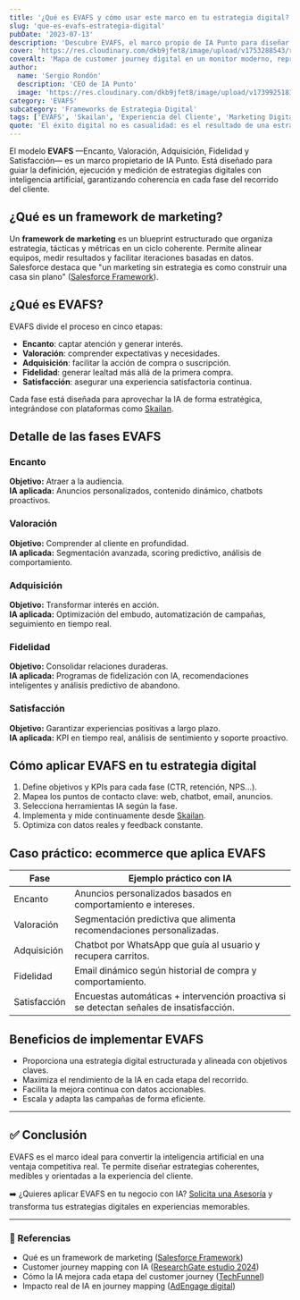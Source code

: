 ```yaml
---
title: '¿Qué es EVAFS y cómo usar este marco en tu estrategia digital?'
slug: 'que-es-evafs-estrategia-digital'
pubDate: '2023-07-13'
description: 'Descubre EVAFS, el marco propio de IA Punto para diseñar experiencias digitales excepcionales: Encanto, Valoración, Adquisición, Fidelidad y Satisfacción.'
cover: 'https://res.cloudinary.com/dkb9jfet8/image/upload/v1753288543/realistic-digital-scene-on-a-modern-desktop-computer-monitor-displaying-a-customer-journey-map-for-e_eeq9zh.jpg'
coverAlt: 'Mapa de customer journey digital en un monitor moderno, representando el marco EVAFS.'
author:
  name: 'Sergio Rondón'
  description: 'CEO de IA Punto'
  image: 'https://res.cloudinary.com/dkb9jfet8/image/upload/v1739925181/sergio_gdcaeh.png'
category: 'EVAFS'
subcategory: 'Frameworks de Estrategia Digital'
tags: ['EVAFS', 'Skailan', 'Experiencia del Cliente', 'Marketing Digital', 'Inteligencia Artificial']
quote: 'El éxito digital no es casualidad: es el resultado de una estrategia coherente, medible y centrada en la experiencia. — Sergio Rondón'
---
```


El modelo **EVAFS** —Encanto, Valoración, Adquisición, Fidelidad y Satisfacción— es un marco propietario de IA Punto. Está diseñado para guiar la definición, ejecución y medición de estrategias digitales con inteligencia artificial, garantizando coherencia en cada fase del recorrido del cliente.

<h2 id="que-es-un-framework-de-marketing">¿Qué es un framework de marketing?</h2>

Un **framework de marketing** es un blueprint estructurado que organiza estrategia, tácticas y métricas en un ciclo coherente. Permite alinear equipos, medir resultados y facilitar iteraciones basadas en datos.  
Salesforce destaca que "un marketing sin estrategia es como construir una casa sin plano" (<a href="https://www.salesforce.com/marketing/framework/" target="_blank" rel="noopener">Salesforce Framework</a>).

<h2 id="que-es-evafs">¿Qué es EVAFS?</h2>

EVAFS divide el proceso en cinco etapas:

- **Encanto**: captar atención y generar interés.  
- **Valoración**: comprender expectativas y necesidades.  
- **Adquisición**: facilitar la acción de compra o suscripción.  
- **Fidelidad**: generar lealtad más allá de la primera compra.  
- **Satisfacción**: asegurar una experiencia satisfactoria continua.

Cada fase está diseñada para aprovechar la IA de forma estratégica, integrándose con plataformas como <a href="https://skailan.com" target="_blank" rel="noopener">Skailan</a>.

<h2 id="detalle-de-las-fases">Detalle de las fases EVAFS</h2>

### Encanto  
**Objetivo:** Atraer a la audiencia.  
**IA aplicada:** Anuncios personalizados, contenido dinámico, chatbots proactivos.

### Valoración  
**Objetivo:** Comprender al cliente en profundidad.  
**IA aplicada:** Segmentación avanzada, scoring predictivo, análisis de comportamiento.

### Adquisición  
**Objetivo:** Transformar interés en acción.  
**IA aplicada:** Optimización del embudo, automatización de campañas, seguimiento en tiempo real.

### Fidelidad  
**Objetivo:** Consolidar relaciones duraderas.  
**IA aplicada:** Programas de fidelización con IA, recomendaciones inteligentes y análisis predictivo de abandono.

### Satisfacción  
**Objetivo:** Garantizar experiencias positivas a largo plazo.  
**IA aplicada:** KPI en tiempo real, análisis de sentimiento y soporte proactivo.

<h2 id="como-aplicar-evafs">Cómo aplicar EVAFS en tu estrategia digital</h2>

1. Define objetivos y KPIs para cada fase (CTR, retención, NPS…).  
2. Mapea los puntos de contacto clave: web, chatbot, email, anuncios.  
3. Selecciona herramientas IA según la fase.  
4. Implementa y mide continuamente desde <a href="https://skailan.com" target="_blank" rel="noopener">Skailan</a>.  
5. Optimiza con datos reales y feedback constante.

<h2 id="caso-practico-ecommerce">Caso práctico: ecommerce que aplica EVAFS</h2>

| Fase        | Ejemplo práctico con IA                                                                 |
|-------------|----------------------------------------------------------------------------------------|
| Encanto     | Anuncios personalizados basados en comportamiento e intereses.                         |
| Valoración  | Segmentación predictiva que alimenta recomendaciones personalizadas.                   |
| Adquisición | Chatbot por WhatsApp que guía al usuario y recupera carritos.                          |
| Fidelidad   | Email dinámico según historial de compra y comportamiento.                             |
| Satisfacción| Encuestas automáticas + intervención proactiva si se detectan señales de insatisfacción.|

<h2 id="beneficios-de-evafs">Beneficios de implementar EVAFS</h2>

- Proporciona una estrategia digital estructurada y alineada con objetivos claves.  
- Maximiza el rendimiento de la IA en cada etapa del recorrido.  
- Facilita la mejora continua con datos accionables.  
- Escala y adapta las campañas de forma eficiente.

---

## ✅ Conclusión

EVAFS es el marco ideal para convertir la inteligencia artificial en una ventaja competitiva real. Te permite diseñar estrategias coherentes, medibles y orientadas a la experiencia del cliente.

➡️ ¿Quieres aplicar EVAFS en tu negocio con IA? <a href="https://www.iapunto.com/contacto" target="_blank" rel="noopener">Solicita una Asesoría</a> y transforma tus estrategias digitales en experiencias memorables.

---

### 🔗 Referencias

- Qué es un framework de marketing (<a href="https://www.salesforce.com/marketing/framework/" target="_blank" rel="noopener">Salesforce Framework</a>)
- Customer journey mapping con IA (<a href="https://www.researchgate.net/publication/391441758_Customer_Journey_Mapping_with_AI" target="_blank" rel="noopener">ResearchGate estudio 2024</a>)
- Cómo la IA mejora cada etapa del customer journey (<a href="https://www.techfunnel.com/martech/optimizing-customer-journey-with-artificial-intelligence/" target="_blank" rel="noopener">TechFunnel</a>)
- Impacto real de IA en journey mapping (<a href="https://adengage.digital/the-impact-of-ai-on-customer-journey-mapping-revolutionizing-digital-marketing/" target="_blank" rel="noopener">AdEngage digital</a>) 

